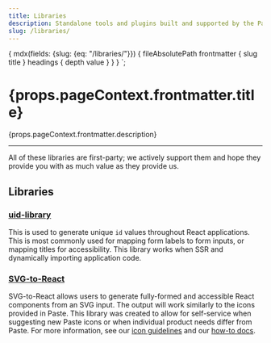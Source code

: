 ```yaml
---
title: Libraries
description: Standalone tools and plugins built and supported by the Paste team.
slug: /libraries/
---
```



  {
    mdx(fields: {slug: {eq: "/libraries/"}}) {
      fileAbsolutePath
      frontmatter {
        slug
        title
      }
      headings {
        depth
        value
      }
    }
  }
`;

<contentwrapper>

<PageAside data={props.data.mdx} />

<content>

<h1>{props.pageContext.frontmatter.title}</h1>

<p>{props.pageContext.frontmatter.description}</p>

---

All of these libraries are first-party; we actively support them and hope they provide you with as much value as they provide us.

## Libraries

### [uid-library](/libraries/uid-library)

This is used to generate unique `id` values throughout React applications. This is most commonly used for
mapping form labels to form inputs, or mapping titles for accessibility. This library works when SSR and dynamically importing
application code.

### [SVG-to-React](https://github.com/twilio-labs/svg-to-react)

SVG-to-React allows users to generate fully-formed and accessible React components from an SVG input.
The output will work similarly to the icons provided in Paste. This library was created to allow for
self-service when suggesting new Paste icons or when individual product needs differ from Paste. For more
information, see our [icon guidelines](/icons/usage-guidelines) and our [how-to docs](/icons/how-to-add-an-icon).


</content>

</contentwrapper>
